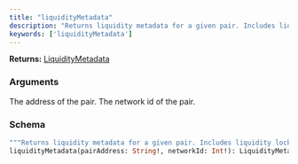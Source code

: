 ```yaml
---
title: "liquidityMetadata"
description: "Returns liquidity metadata for a given pair. Includes liquidity lock data."
keywords: ['liquidityMetadata']
---
```


**Returns:** [LiquidityMetadata](/api-reference/types/liquiditymetadata)

### Arguments

<ResponseField name="pairAddress" type="String!" required>
  The address of the pair.
</ResponseField>

<ResponseField name="networkId" type="Int!" required>
  The network id of the pair.
</ResponseField>

### Schema


```graphql 
"""Returns liquidity metadata for a given pair. Includes liquidity lock data."""
liquidityMetadata(pairAddress: String!, networkId: Int!): LiquidityMetadata
```
